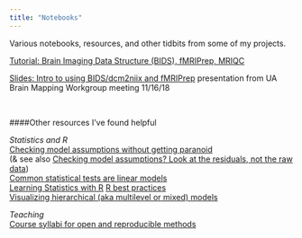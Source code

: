 ```yaml
---
title: "Notebooks"
---
```


Various notebooks, resources, and other tidbits from some of my projects.

[Tutorial: Brain Imaging Data Structure (BIDS), fMRIPrep, MRIQC](/BIDS-fmriprep-MRIQC.nb.html)

[Slides: Intro to using BIDS/dcm2niix and fMRIPrep](https://docs.google.com/presentation/d/1aktNfhYLQHAY-5WCCxUQh2xHBFT4nkJb7VTzTWqdu5c/edit#slide=id.gc6f73a04f_0_0) presentation from UA Brain Mapping Workgroup meeting 11/16/18 

<p>&nbsp;<p>
####Other resources I've found helpful

_Statistics and R_<br>
[Checking model assumptions without getting paranoid](https://janhove.github.io/analysis/2018/04/25/graphical-model-checking)<br>(& see also [Checking model assumptions? Look at the residuals, not the raw data](https://datahowler.wordpress.com/2018/08/04/checking-model-assumptions-look-at-the-residuals-not-the-raw-data/))<br>
[Common statistical tests are linear models](https://lindeloev.github.io/tests-as-linear/)<br>
[Learning Statistics with R](https://learningstatisticswithr.com)
[R best practices](https://kdestasio.github.io/post/r_best_practices/)<br>
[Visualizing hierarchical (aka multilevel or mixed) models](http://mfviz.com/hierarchical-models/)<br>

_Teaching_<br>
[Course syllabi for open and reproducible methods](https://osf.io/vkhbt/)